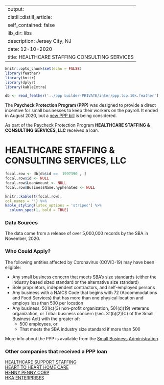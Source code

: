 
---
output:
  distill::distill_article:
    self_contained: false
    lib_dir: libs
description: Jersey City, NJ 
date: 12-10-2020
title: HEALTHCARE STAFFING CONSULTING SERVICES 
---




```r
knitr::opts_chunk$set(echo = FALSE)
library(feather)
library(knitr)
library(dplyr)
library(kableExtra)

db <- read_feather('../ppp builder-PRIVATE/inter/ppp.top.10k.feather')

```



The **Paycheck Protection Program (PPP)** was designed to provide a direct incentive for small businesses to keep their workers on the payroll. It ended in August 2020, but a [new PPP bill](https://thehill.com/policy/finance/529092-bipartisan-support-for-new-ppp-loans-gains-momentum-in-congress) is being considered.

As part of the Paycheck Protection Program **HEALTHCARE STAFFING & CONSULTING SERVICES, LLC** received a loan.


# HEALTHCARE STAFFING & CONSULTING SERVICES, LLC 

```r
focal.row <- db[db$id ==  1997390 , ]
focal.row$id <- NULL
focal.row$LoanAmount <- NULL
focal.row$BusinessName.hyphenated <- NULL

knitr::kable(t(focal.row), 
col.names = '') %>%
kable_styling(latex_options = 'striped') %>%
  column_spec(1, bold = TRUE)


```

### Data Sources

The data come from a release of over 5,000,000 records by the SBA in November, 2020.


### Who Could Apply?

The following entities affected by Coronavirus (COVID-19) may have been eligible:

+ Any small business concern that meets SBA’s size standards (either the industry based sized standard or the alternative size standard)
+ Sole proprietors, independent contractors, and self-employed persons
+ Any business with a NAICS Code that begins with 72 (Accommodations and Food Services) that has more than one physical location and employs less than 500 per location
+ Any business, 501(c)(3) non-profit organization, 501(c)(19) veterans organization, or Tribal business concern (sec. 31(b)(2)(C) of the Small Business Act) with the greater of:
  + 500 employees, or 
  + That meets the SBA industry size standard if more than 500


More info about the PPP is available from the [Small Business Administration](https://www.sba.gov/funding-programs/loans/coronavirus-relief-options/paycheck-protection-program).

 
### Other companies that received a PPP loan 
   
 [HEALTHCARE SUPPORT STAFFING](/Paycheck-Protection-Program/1997417-HEALTHCARE-SUPPORT-STAFFING) <br> [HEART TO HEART HOME CARE](/Paycheck-Protection-Program/2000896-HEART-TO-HEART-HOME-CARE) <br> [HENNY PENNY CORP](/Paycheck-Protection-Program/2017842-HENNY-PENNY-CORP) <br> [HKA ENTERPRISES](/Paycheck-Protection-Program/2051731-HKA-ENTERPRISES) <br>